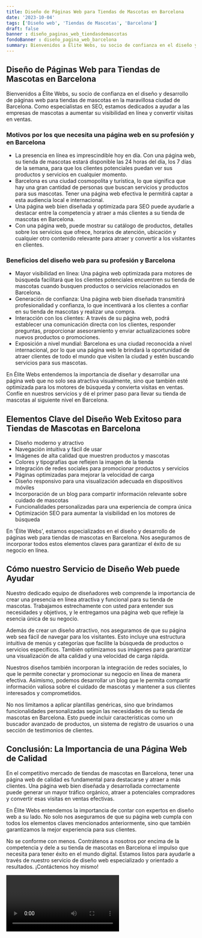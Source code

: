 ```yaml
---
title: Diseño de Páginas Web para Tiendas de Mascotas en Barcelona
date: '2023-10-04'
tags: ['Diseño web', 'Tiendas de Mascotas', 'Barcelona']
draft: false
banner : diseño_paginas_web_tiendasdemascotas
fondoBanner : diseño_pagina_web_barcelona
summary: Bienvenidos a Élite Webs, su socio de confianza en el diseño y desarrollo de páginas web para tiendas de mascotas en la maravillosa ciudad de Barcelona. Como especialistas en SEO, estamos dedicados a ayudar a las empresas de mascotas a aumentar su visibilidad en línea y convertir visitas en ventas.
---
```


## Diseño de Páginas Web para Tiendas de Mascotas en Barcelona

Bienvenidos a Élite Webs, su socio de confianza en el diseño y desarrollo de páginas web para tiendas de mascotas en la maravillosa ciudad de Barcelona. Como especialistas en SEO, estamos dedicados a ayudar a las empresas de mascotas a aumentar su visibilidad en línea y convertir visitas en ventas.

### Motivos por los que necesita una página web en su profesión y en Barcelona

- La presencia en línea es imprescindible hoy en día. Con una página web, su tienda de mascotas estará disponible las 24 horas del día, los 7 días de la semana, para que los clientes potenciales puedan ver sus productos y servicios en cualquier momento.
- Barcelona es una ciudad cosmopolita y turística, lo que significa que hay una gran cantidad de personas que buscan servicios y productos para sus mascotas. Tener una página web efectiva le permitirá captar a esta audiencia local e internacional.
- Una página web bien diseñada y optimizada para SEO puede ayudarle a destacar entre la competencia y atraer a más clientes a su tienda de mascotas en Barcelona.
- Con una página web, puede mostrar su catálogo de productos, detalles sobre los servicios que ofrece, horarios de atención, ubicación y cualquier otro contenido relevante para atraer y convertir a los visitantes en clientes.

### Beneficios del diseño web para su profesión y Barcelona

- Mayor visibilidad en línea: Una página web optimizada para motores de búsqueda facilitará que los clientes potenciales encuentren su tienda de mascotas cuando busquen productos o servicios relacionados en Barcelona.
- Generación de confianza: Una página web bien diseñada transmitirá profesionalidad y confianza, lo que incentivará a los clientes a confiar en su tienda de mascotas y realizar una compra.
- Interacción con los clientes: A través de su página web, podrá establecer una comunicación directa con los clientes, responder preguntas, proporcionar asesoramiento y enviar actualizaciones sobre nuevos productos o promociones.
- Exposición a nivel mundial: Barcelona es una ciudad reconocida a nivel internacional, por lo que una página web le brindará la oportunidad de atraer clientes de todo el mundo que visiten la ciudad y estén buscando servicios para sus mascotas.

En Élite Webs entendemos la importancia de diseñar y desarrollar una página web que no solo sea atractiva visualmente, sino que también esté optimizada para los motores de búsqueda y convierta visitas en ventas. Confíe en nuestros servicios y dé el primer paso para llevar su tienda de mascotas al siguiente nivel en Barcelona.

<GifSeo />

<Cta />

## Elementos Clave del Diseño Web Exitoso para Tiendas de Mascotas en Barcelona

- Diseño moderno y atractivo
- Navegación intuitiva y fácil de usar
- Imágenes de alta calidad que muestren productos y mascotas
- Colores y tipografías que reflejen la imagen de la tienda
- Integración de redes sociales para promocionar productos y servicios
- Páginas optimizadas para mejorar la velocidad de carga
- Diseño responsivo para una visualización adecuada en dispositivos móviles
- Incorporación de un blog para compartir información relevante sobre cuidado de mascotas
- Funcionalidades personalizadas para una experiencia de compra única
- Optimización SEO para aumentar la visibilidad en los motores de búsqueda

En 'Élite Webs', estamos especializados en el diseño y desarrollo de páginas web para tiendas de mascotas en Barcelona. Nos aseguramos de incorporar todos estos elementos claves para garantizar el éxito de su negocio en línea.

## Cómo nuestro Servicio de Diseño Web puede Ayudar

Nuestro dedicado equipo de diseñadores web comprende la importancia de crear una presencia en línea atractiva y funcional para su tienda de mascotas. Trabajamos estrechamente con usted para entender sus necesidades y objetivos, y le entregamos una página web que refleje la esencia única de su negocio.

Además de crear un diseño atractivo, nos aseguramos de que su página web sea fácil de navegar para los visitantes. Esto incluye una estructura intuitiva de menús y categorías que facilite la búsqueda de productos o servicios específicos. También optimizamos sus imágenes para garantizar una visualización de alta calidad y una velocidad de carga rápida.

Nuestros diseños también incorporan la integración de redes sociales, lo que le permite conectar y promocionar su negocio en línea de manera efectiva. Asimismo, podemos desarrollar un blog que le permita compartir información valiosa sobre el cuidado de mascotas y mantener a sus clientes interesados y comprometidos.

No nos limitamos a aplicar plantillas genéricas, sino que brindamos funcionalidades personalizadas según las necesidades de su tienda de mascotas en Barcelona. Esto puede incluir características como un buscador avanzado de productos, un sistema de registro de usuarios o una sección de testimonios de clientes.

## Conclusión: La Importancia de una Página Web de Calidad

En el competitivo mercado de tiendas de mascotas en Barcelona, tener una página web de calidad es fundamental para destacarse y atraer a más clientes. Una página web bien diseñada y desarrollada correctamente puede generar un mayor tráfico orgánico, atraer a potenciales compradores y convertir esas visitas en ventas efectivas.

En Élite Webs entendemos la importancia de contar con expertos en diseño web a su lado. No solo nos aseguramos de que su página web cumpla con todos los elementos claves mencionados anteriormente, sino que también garantizamos la mejor experiencia para sus clientes.

No se conforme con menos. Contrátenos a nosotros por encima de la competencia y dele a su tienda de mascotas en Barcelona el impulso que necesita para tener éxito en el mundo digital. Estamos listos para ayudarle a través de nuestro servicio de diseño web especializado y orientado a resultados. ¡Contáctenos hoy mismo!

<Video />

<CtaBot job='Tiendas de Mascotas' city='Barcelona'/>

<Gmaps query='Barcelona+españa+maps' />